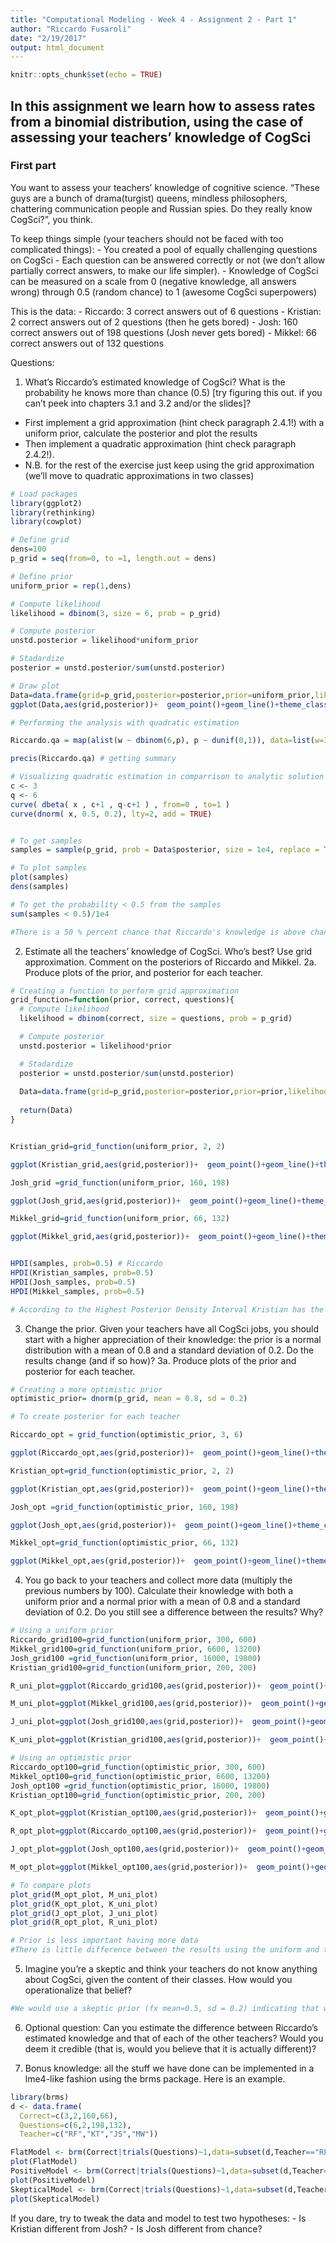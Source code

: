 ```yaml
---
title: "Computational Modeling - Week 4 - Assignment 2 - Part 1"
author: "Riccardo Fusaroli"
date: "2/19/2017"
output: html_document
---
```


```r
knitr::opts_chunk$set(echo = TRUE)
```

## In this assignment we learn how to assess rates from a binomial distribution, using the case of assessing your teachers' knowledge of CogSci

### First part

You want to assess your teachers' knowledge of cognitive science. "These guys are a bunch of drama(turgist) queens, mindless philosophers, chattering communication people and Russian spies. Do they really know CogSci?", you think.

To keep things simple (your teachers should not be faced with too complicated things):
- You created a pool of equally challenging questions on CogSci
- Each question can be answered correctly or not (we don't allow partially correct answers, to make our life simpler).
- Knowledge of CogSci can be measured on a scale from 0 (negative knowledge, all answers wrong) through 0.5 (random chance) to 1 (awesome CogSci superpowers)

This is the data:
- Riccardo: 3 correct answers out of 6 questions
- Kristian: 2 correct answers out of 2 questions (then he gets bored)
- Josh: 160 correct answers out of 198 questions (Josh never gets bored)
- Mikkel: 66 correct answers out of 132 questions

Questions:

1. What's Riccardo's estimated knowledge of CogSci? What is the probability he knows more than chance (0.5) [try figuring this out. if you can't peek into chapters 3.1 and 3.2 and/or the slides]?
- First implement a grid approximation (hint check paragraph 2.4.1!) with a uniform prior, calculate the posterior and plot the results
- Then implement a quadratic approximation (hint check paragraph 2.4.2!).
- N.B. for the rest of the exercise just keep using the grid approximation (we'll move to quadratic approximations in two classes)

```r
# Load packages
library(ggplot2)
library(rethinking)
library(cowplot)

# Define grid
dens=100
p_grid = seq(from=0, to =1, length.out = dens)

# Define prior
uniform_prior = rep(1,dens)

# Compute likelihood
likelihood = dbinom(3, size = 6, prob = p_grid)

# Compute posterior 
unstd.posterior = likelihood*uniform_prior

# Stadardize
posterior = unstd.posterior/sum(unstd.posterior)

# Draw plot
Data=data.frame(grid=p_grid,posterior=posterior,prior=uniform_prior,likelihood=likelihood)
ggplot(Data,aes(grid,posterior))+  geom_point()+geom_line()+theme_classic()+  geom_line(aes(grid,prior/dens),color='red')+  xlab("Knowledge of CogSci")+ ylab("posterior probability")

# Performing the analysis with quadratic estimation 

Riccardo.qa = map(alist(w ~ dbinom(6,p), p ~ dunif(0,1)), data=list(w=3)) # Performing quadratic estimation

precis(Riccardo.qa) # getting summary

# Visualizing quadratic estimation in comparrison to analytic solution
c <- 3
q <- 6
curve( dbeta( x , c+1 , q-c+1 ) , from=0 , to=1 )
curve(dnorm( x, 0.5, 0.2), lty=2, add = TRUE)


# To get samples
samples = sample(p_grid, prob = Data$posterior, size = 1e4, replace = TRUE)

# To plot samples
plot(samples)
dens(samples)

# To get the probability < 0.5 from the samples
sum(samples < 0.5)/1e4  

#There is a 50 % percent chance that Riccardo's knowledge is above chance level 

```

2. Estimate all the teachers' knowledge of CogSci. Who's best? Use grid approximation. Comment on the posteriors of Riccardo and Mikkel.
2a. Produce plots of the prior, and posterior for each teacher.

```r
# Creating a function to perform grid approximation
grid_function=function(prior, correct, questions){
  # Compute likelihood
  likelihood = dbinom(correct, size = questions, prob = p_grid)

  # Compute posterior 
  unstd.posterior = likelihood*prior

  # Stadardize
  posterior = unstd.posterior/sum(unstd.posterior)
  
  Data=data.frame(grid=p_grid,posterior=posterior,prior=prior,likelihood=likelihood)
  
  return(Data)
}


Kristian_grid=grid_function(uniform_prior, 2, 2)

ggplot(Kristian_grid,aes(grid,posterior))+  geom_point()+geom_line()+theme_classic()+  geom_line(aes(grid,prior/dens),color='red')+  xlab("Knowledge of CogSci")+ ylab("posterior probability")

Josh_grid =grid_function(uniform_prior, 160, 198)

ggplot(Josh_grid,aes(grid,posterior))+  geom_point()+geom_line()+theme_classic()+  geom_line(aes(grid,prior/dens),color='red')+  xlab("Knowledge of CogSci")+ ylab("posterior probability")

Mikkel_grid=grid_function(uniform_prior, 66, 132)

ggplot(Mikkel_grid,aes(grid,posterior))+  geom_point()+geom_line()+theme_classic()+  geom_line(aes(grid,prior/dens),color='red')+  xlab("Knowledge of CogSci")+ ylab("posterior probability")


HPDI(samples, prob=0.5) # Riccardo
HPDI(Kristian_samples, prob=0.5) 
HPDI(Josh_samples, prob=0.5) 
HPDI(Mikkel_samples, prob=0.5) 

# According to the Highest Posterior Density Interval Kristian has the best Cog'Sci knowledge

```

3. Change the prior. Given your teachers have all CogSci jobs, you should start with a higher appreciation of their knowledge: the prior is a normal distribution with a mean of 0.8 and a standard deviation of 0.2. Do the results change (and if so how)?
3a. Produce plots of the prior and posterior for each teacher.


```r
# Creating a more optimistic prior
optimistic_prior= dnorm(p_grid, mean = 0.8, sd = 0.2)

# To create posterior for each teacher

Riccardo_opt = grid_function(optimistic_prior, 3, 6)

ggplot(Riccardo_opt,aes(grid,posterior))+  geom_point()+geom_line()+theme_classic()+  geom_line(aes(grid,prior/dens),color='red')+  xlab("Knowledge of CogSci")+ ylab("posterior probability")

Kristian_opt=grid_function(optimistic_prior, 2, 2)

ggplot(Kristian_opt,aes(grid,posterior))+  geom_point()+geom_line()+theme_classic()+  geom_line(aes(grid,prior/dens),color='red')+  xlab("Knowledge of CogSci")+ ylab("posterior probability")

Josh_opt =grid_function(optimistic_prior, 160, 198)

ggplot(Josh_opt,aes(grid,posterior))+  geom_point()+geom_line()+theme_classic()+  geom_line(aes(grid,prior/dens),color='red')+  xlab("Knowledge of CogSci")+ ylab("posterior probability")

Mikkel_opt=grid_function(optimistic_prior, 66, 132)

ggplot(Mikkel_opt,aes(grid,posterior))+  geom_point()+geom_line()+theme_classic()+  geom_line(aes(grid,prior/dens),color='red')+  xlab("Knowledge of CogSci")+ ylab("posterior probability")

```

4. You go back to your teachers and collect more data (multiply the previous numbers by 100). Calculate their knowledge with both a uniform prior and a normal prior with a mean of 0.8 and a standard deviation of 0.2. Do you still see a difference between the results? Why?

```r
# Using a uniform prior 
Riccardo_grid100=grid_function(uniform_prior, 300, 600)
Mikkel_grid100=grid_function(uniform_prior, 6600, 13200)
Josh_grid100 =grid_function(uniform_prior, 16000, 19800)
Kristian_grid100=grid_function(uniform_prior, 200, 200)

R_uni_plot=ggplot(Riccardo_grid100,aes(grid,posterior))+  geom_point()+geom_line()+theme_classic()+  geom_line(aes(grid,prior/dens),color='red')+  xlab("Knowledge of CogSci")+ ylab("posterior probability")

M_uni_plot=ggplot(Mikkel_grid100,aes(grid,posterior))+  geom_point()+geom_line()+theme_classic()+  geom_line(aes(grid,prior/dens),color='red')+  xlab("Knowledge of CogSci")+ ylab("posterior probability")

J_uni_plot=ggplot(Josh_grid100,aes(grid,posterior))+  geom_point()+geom_line()+theme_classic()+  geom_line(aes(grid,prior/dens),color='red')+  xlab("Knowledge of CogSci")+ ylab("posterior probability")

K_uni_plot=ggplot(Kristian_grid100,aes(grid,posterior))+  geom_point()+geom_line()+theme_classic()+  geom_line(aes(grid,prior/dens),color='red')+  xlab("Knowledge of CogSci")+ ylab("posterior probability")

# Using an optimistic prior
Riccardo_opt100=grid_function(optimistic_prior, 300, 600)
Mikkel_opt100=grid_function(optimistic_prior, 6600, 13200)
Josh_opt100 =grid_function(optimistic_prior, 16000, 19800)
Kristian_opt100=grid_function(optimistic_prior, 200, 200)

K_opt_plot=ggplot(Kristian_opt100,aes(grid,posterior))+  geom_point()+geom_line()+theme_classic()+  geom_line(aes(grid,prior/dens),color='red')+  xlab("Knowledge of CogSci")+ ylab("posterior probability")

R_opt_plot=ggplot(Riccardo_opt100,aes(grid,posterior))+  geom_point()+geom_line()+theme_classic()+  geom_line(aes(grid,prior/dens),color='red')+  xlab("Knowledge of CogSci")+ ylab("posterior probability")

J_opt_plot=ggplot(Josh_opt100,aes(grid,posterior))+  geom_point()+geom_line()+theme_classic()+  geom_line(aes(grid,prior/dens),color='red')+  xlab("Knowledge of CogSci")+ ylab("posterior probability")

M_opt_plot=ggplot(Mikkel_opt100,aes(grid,posterior))+  geom_point()+geom_line()+theme_classic()+  geom_line(aes(grid,prior/dens),color='red')+  xlab("Knowledge of CogSci")+ ylab("posterior probability")

# To compare plots
plot_grid(M_opt_plot, M_uni_plot)
plot_grid(K_opt_plot, K_uni_plot)
plot_grid(J_opt_plot, J_uni_plot)
plot_grid(R_opt_plot, R_uni_plot)

# Prior is less important having more data
#There is little difference between the results using the uniform and the optimistic prior when adding more data. We can therefor conclude that as we add more data the influence of the prior becomes less. Also adding more data makes the distribution more narrow.

```

5. Imagine you're a skeptic and think your teachers do not know anything about CogSci, given the content of their classes. How would you operationalize that belief?

```r
#We would use a skeptic prior (fx mean=0.5, sd = 0.2) indicating that we think their answer will be at chance level.
```

6. Optional question: Can you estimate the difference between Riccardo's estimated knowledge and that of each of the other teachers? Would you deem it credible (that is, would you believe that it is actually different)?

7. Bonus knowledge: all the stuff we have done can be implemented in a lme4-like fashion using the brms package. Here is an example.
```r
library(brms)
d <- data.frame(
  Correct=c(3,2,160,66),
  Questions=c(6,2,198,132),
  Teacher=c("RF","KT","JS","MW"))

FlatModel <- brm(Correct|trials(Questions)~1,data=subset(d,Teacher=="RF"),prior=prior("uniform(0,1)", class = "Intercept"),family=binomial)
plot(FlatModel)
PositiveModel <- brm(Correct|trials(Questions)~1,data=subset(d,Teacher=="RF"),prior=prior("normal(0.8,0.2)", class = "Intercept"),family=binomial)
plot(PositiveModel)
SkepticalModel <- brm(Correct|trials(Questions)~1,data=subset(d,Teacher=="RF"),prior=prior("normal(0.5,0.01)", class = "Intercept"),family=binomial)
plot(SkepticalModel)
```

If you dare, try to tweak the data and model to test two hypotheses:
- Is Kristian different from Josh?
- Is Josh different from chance?



